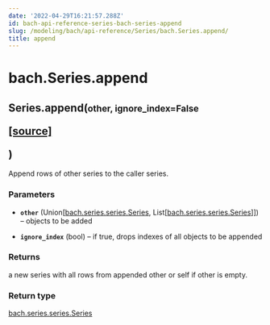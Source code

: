 ```yaml
---
date: '2022-04-29T16:21:57.288Z'
id: bach-api-reference-series-bach-series-append
slug: /modeling/bach/api-reference/Series/bach.Series.append/
title: append
---
```


# bach.Series.append

<div class="method">
<h2 class="signature-class"><span class="additional-name">Series.</span><span class="name">append(</span><small class="parameter-list"><span class="parameter" id="other">other</span>, <span class="parameter" id="ignore_index">ignore_index=False</span></small>
<span class="view-code-link">

[[source]](https://github.com/objectiv/objectiv-analytics/blob/main/bach/bach/series/series.py)

</span>
)</h2>


<div class="content">

Append rows of other series to the caller series.


### Parameters

* **`other`** (Union[[bach.series.series.Series](/docs/modeling/bach/api-reference/Series/bach.Series/#bach.Series), List[[bach.series.series.Series](/docs/modeling/bach/api-reference/Series/bach.Series/#bach.Series)]]) – objects to be added

* **`ignore_index`** (bool) – if true, drops indexes of all objects to be appended



### Returns

a new series with all rows from appended other or self if other is empty.



### Return type

[bach.series.series.Series](/docs/modeling/bach/api-reference/Series/bach.Series/#bach.Series)



</div>

</div>
